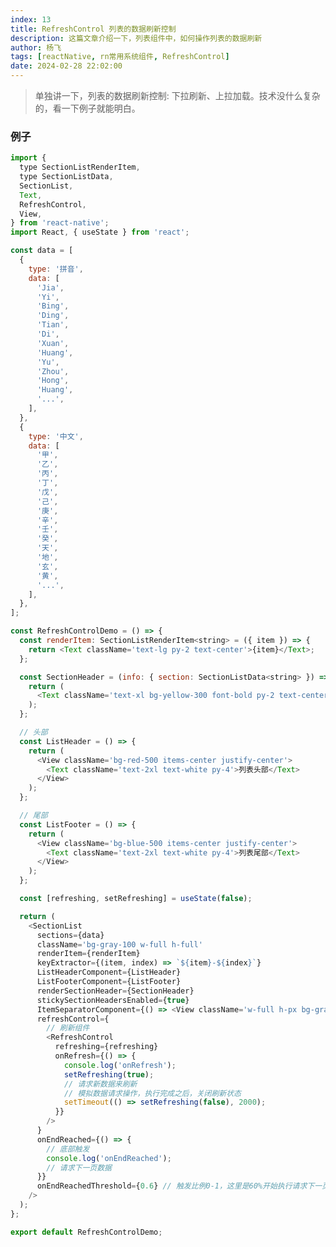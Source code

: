 ```yaml
---
index: 13
title: RefreshControl 列表的数据刷新控制
description: 这篇文章介绍一下，列表组件中，如何操作列表的数据刷新
author: 杨飞
tags: [reactNative, rn常用系统组件, RefreshControl]
date: 2024-02-28 22:02:00
---
```


<div className='h-2' />

> 单独讲一下，列表的数据刷新控制: 下拉刷新、上拉加载。技术没什么复杂的，看一下例子就能明白。


### 例子

```javascript
import {
  type SectionListRenderItem,
  type SectionListData,
  SectionList,
  Text,
  RefreshControl,
  View,
} from 'react-native';
import React, { useState } from 'react';

const data = [
  {
    type: '拼音',
    data: [
      'Jia',
      'Yi',
      'Bing',
      'Ding',
      'Tian',
      'Di',
      'Xuan',
      'Huang',
      'Yu',
      'Zhou',
      'Hong',
      'Huang',
      '...',
    ],
  },
  {
    type: '中文',
    data: [
      '甲',
      '乙',
      '丙',
      '丁',
      '戊',
      '己',
      '庚',
      '辛',
      '壬',
      '癸',
      '天',
      '地',
      '玄',
      '黄',
      '...',
    ],
  },
];

const RefreshControlDemo = () => {
  const renderItem: SectionListRenderItem<string> = ({ item }) => {
    return <Text className='text-lg py-2 text-center'>{item}</Text>;
  };

  const SectionHeader = (info: { section: SectionListData<string> }) => {
    return (
      <Text className='text-xl bg-yellow-300 font-bold py-2 text-center'>{info.section.type}</Text>
    );
  };

  // 头部
  const ListHeader = () => {
    return (
      <View className='bg-red-500 items-center justify-center'>
        <Text className='text-2xl text-white py-4'>列表头部</Text>
      </View>
    );
  };

  // 尾部
  const ListFooter = () => {
    return (
      <View className='bg-blue-500 items-center justify-center'>
        <Text className='text-2xl text-white py-4'>列表尾部</Text>
      </View>
    );
  };

  const [refreshing, setRefreshing] = useState(false);

  return (
    <SectionList
      sections={data}
      className='bg-gray-100 w-full h-full'
      renderItem={renderItem}
      keyExtractor={(item, index) => `${item}-${index}`}
      ListHeaderComponent={ListHeader}
      ListFooterComponent={ListFooter}
      renderSectionHeader={SectionHeader}
      stickySectionHeadersEnabled={true}
      ItemSeparatorComponent={() => <View className='w-full h-px bg-gray-400' />} // 分割线渲染组件
      refreshControl={
        // 刷新组件
        <RefreshControl
          refreshing={refreshing}
          onRefresh={() => {
            console.log('onRefresh');
            setRefreshing(true);
            // 请求新数据来刷新
            // 模拟数据请求操作，执行完成之后，关闭刷新状态
            setTimeout(() => setRefreshing(false), 2000);
          }}
        />
      }
      onEndReached={() => {
        // 底部触发
        console.log('onEndReached');
        // 请求下一页数据
      }}
      onEndReachedThreshold={0.6} // 触发比例0-1，这里是60%开始执行请求下一页数据的回掉
    />
  );
};

export default RefreshControlDemo;
```
